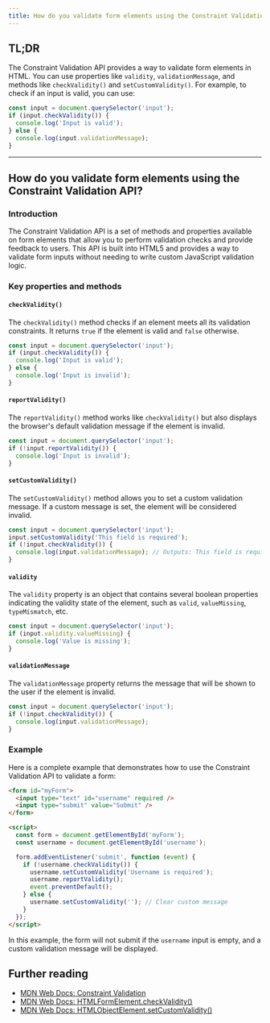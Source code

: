 ```yaml
---
title: How do you validate form elements using the Constraint Validation API?
---
```


## TL;DR

The Constraint Validation API provides a way to validate form elements in HTML. You can use properties like `validity`, `validationMessage`, and methods like `checkValidity()` and `setCustomValidity()`. For example, to check if an input is valid, you can use:

```js
const input = document.querySelector('input');
if (input.checkValidity()) {
  console.log('Input is valid');
} else {
  console.log(input.validationMessage);
}
```

---

## How do you validate form elements using the Constraint Validation API?

### Introduction

The Constraint Validation API is a set of methods and properties available on form elements that allow you to perform validation checks and provide feedback to users. This API is built into HTML5 and provides a way to validate form inputs without needing to write custom JavaScript validation logic.

### Key properties and methods

#### `checkValidity()`

The `checkValidity()` method checks if an element meets all its validation constraints. It returns `true` if the element is valid and `false` otherwise.

```js
const input = document.querySelector('input');
if (input.checkValidity()) {
  console.log('Input is valid');
} else {
  console.log('Input is invalid');
}
```

#### `reportValidity()`

The `reportValidity()` method works like `checkValidity()` but also displays the browser's default validation message if the element is invalid.

```js
const input = document.querySelector('input');
if (!input.reportValidity()) {
  console.log('Input is invalid');
}
```

#### `setCustomValidity()`

The `setCustomValidity()` method allows you to set a custom validation message. If a custom message is set, the element will be considered invalid.

```js
const input = document.querySelector('input');
input.setCustomValidity('This field is required');
if (!input.checkValidity()) {
  console.log(input.validationMessage); // Outputs: This field is required
}
```

#### `validity`

The `validity` property is an object that contains several boolean properties indicating the validity state of the element, such as `valid`, `valueMissing`, `typeMismatch`, etc.

```js
const input = document.querySelector('input');
if (input.validity.valueMissing) {
  console.log('Value is missing');
}
```

#### `validationMessage`

The `validationMessage` property returns the message that will be shown to the user if the element is invalid.

```js
const input = document.querySelector('input');
if (!input.checkValidity()) {
  console.log(input.validationMessage);
}
```

### Example

Here is a complete example that demonstrates how to use the Constraint Validation API to validate a form:

```html
<form id="myForm">
  <input type="text" id="username" required />
  <input type="submit" value="Submit" />
</form>

<script>
  const form = document.getElementById('myForm');
  const username = document.getElementById('username');

  form.addEventListener('submit', function (event) {
    if (!username.checkValidity()) {
      username.setCustomValidity('Username is required');
      username.reportValidity();
      event.preventDefault();
    } else {
      username.setCustomValidity(''); // Clear custom message
    }
  });
</script>
```

In this example, the form will not submit if the `username` input is empty, and a custom validation message will be displayed.

## Further reading

- [MDN Web Docs: Constraint Validation](https://developer.mozilla.org/en-US/docs/Web/Guide/HTML/Constraint_validation)
- [MDN Web Docs: HTMLFormElement.checkValidity()](https://developer.mozilla.org/en-US/docs/Web/API/HTMLFormElement/checkValidity)
- [MDN Web Docs: HTMLObjectElement.setCustomValidity()](https://developer.mozilla.org/en-US/docs/Web/API/HTMLObjectElement/setCustomValidity)
